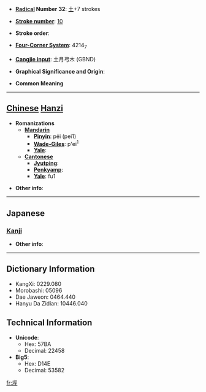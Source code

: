 * '''[[Wiktionary:Chinese radical index| Radical]] Number 32''': [[Wiktionary:Chinese radical index 土|土]]+7 strokes

* '''[[Wiktionary:Chinese total strokes index|Stroke number]]''': [[Wiktionary:Chinese total strokes index 10|10]]

* '''Stroke order''': 

* '''[[Wiktionary:Chinese four corner index|Four-Corner System]]''': 4214<sub>7</sub>

* '''[[Wiktionary:Chinese Cangjie index|Cangjie input]]''': 土月弓木 (GBND)

* '''Graphical Significance and Origin''': 

* '''Common Meaning'''

----

== [[Chinese]] [[Hanzi]] ==

* '''Romanizations'''
** '''[[Mandarin]]'''
*** '''[[Pinyin]]''': pēi (pei1)
*** '''[[Wade-Giles]]''': p'ei<sup>1</sup>
*** '''[[Yale]]''': 
** '''[[Cantonese]]'''
*** '''[[Jyutping]]''':
*** '''[[Penkyamp]]''': 
*** '''[[Yale]]''': fu1

* '''Other info''': 

----

==Japanese==
===[[Kanji]]===
{{kanji|on readings=[[ふ]] (fu), [[ほ]] (ho), [[ほう]] (hō), [[ぶ]] (bu), [[はい]] (hai), [[へ]] (he)|kun readings=[[くるわ]] (kuruwa), [[おほきい]] (ohokii), [[さかん]] (sakan), [[つか]] (tsuka)}}

* '''Other info''':  

----

== Dictionary Information ==

* KangXi: 0229.080
* Morobashi: 05096
* Dae Jaweon: 0464.440
* Hanyu Da Zidian: 10446.040

== Technical Information ==

* '''Unicode''':
** Hex: 57BA
** Decimal: 22458
* '''Big5''':
** Hex: D14E
** Decimal: 53582

[[fr:垺]]
